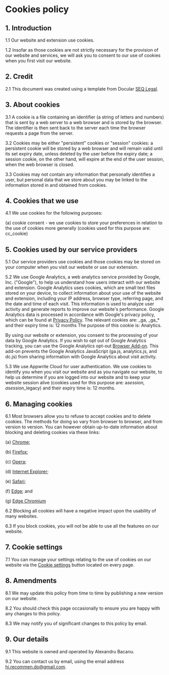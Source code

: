# Cookies policy

## 1. Introduction

1.1 Our website and extension use cookies.

1.2 Insofar as those cookies are not strictly necessary for the provision of our website and services, we will ask you to consent to our use of cookies when you first visit our website.

## 2. Credit

2.1 This document was created using a template from Docular <span className="text-amber-500">[SEQ Legal](https://seqlegal.com)</span>.

## 3. About cookies

3.1 A cookie is a file containing an identifier (a string of letters and numbers) that is sent by a web server to a web browser and is stored by the browser. The identifier is then sent back to the server each time the browser requests a page from the server.

3.2 Cookies may be either "persistent" cookies or "session" cookies: a persistent cookie will be stored by a web browser and will remain valid until its set expiry date, unless deleted by the user before the expiry date; a session cookie, on the other hand, will expire at the end of the user session, when the web browser is closed.

3.3 Cookies may not contain any information that personally identifies a user, but personal data that we store about you may be linked to the information stored in and obtained from cookies.

## 4. Cookies that we use

4.1 We use cookies for the following purposes:

(a) cookie consent - we use cookies to store your preferences in relation to the use of cookies more generally (cookies used for this purpose are: cc_cookie)

## 5. Cookies used by our service providers

5.1 Our service providers use cookies and those cookies may be stored on your computer when you visit our website or use our extension.

5.2 We use Google Analytics, a web analytics service provided by Google, Inc. ("Google"), to help us understand how users interact with our website and extension. Google Analytics uses cookies, which are small text files stored on your device, to collect information about your use of the website and extension, including your IP address, browser type, referring page, and the date and time of each visit. This information is used to analyze user activity and generate reports to improve our website's performance.
Google Analytics data is processed in accordance with Google's privacy policy, which can be found at [Privacy Policy](https://www.google.com/policies/privacy/).
The relevant cookies are: \_ga, \_ga\_\* and their expiry time is: 12 months
The purpose of this cookie is: Analytics.

By using our website or extension, you consent to the processing of your data by Google Analytics. If you wish to opt out of Google Analytics tracking, you can use the Google Analytics opt-out [Browser Add-on](https://tools.google.com/dlpage/gaoptout). This add-on prevents the Google Analytics JavaScript (ga.js, analytics.js, and dc.js) from sharing information with Google Analytics about visit activity.

5.3 We use Appwrite Cloud for user authentication. We use cookies to identify you when you visit our website and as you navigate our website, to help us determine if you are logged into our website and to keep your website session alive (cookies used for this purpose are: a*session*_, a*session*_\_legacy) and their expiry time is: 12 months.

## 6. Managing cookies

6.1 Most browsers allow you to refuse to accept cookies and to delete cookies. The methods for doing so vary from browser to browser, and from version to version. You can however obtain up-to-date information about blocking and deleting cookies via these links:

(a) [Chrome](https://support.google.com/accounts/answer/32050);

(b) [Firefox](https://support.mozilla.org/en-US/kb/clear-cookies-and-site-data-firefox);

(c) [Opera](https://help.opera.com/en/latest/web-preferences/#cookies);

(d) [Internet Explorer](https://support.microsoft.com/en-gb/help/17442/windows-internet-explorer-delete-manage-cookies);

(e) [Safari](https://support.apple.com/guide/safari/manage-cookies-sfri11471/mac);

(f) [Edge](https://support.microsoft.com/en-us/microsoft-edge/view-and-delete-browser-history-in-microsoft-edge-00cf7943-a9e1-975a-a33d-ac10ce454ca4); and

(g) [Edge Chromium](https://support.microsoft.com/en-us/microsoft-edge/delete-cookies-in-microsoft-edge-63947406-40ac-c3b8-57b9-2a946a29ae09)

6.2 Blocking all cookies will have a negative impact upon the usability of many websites.

6.3 If you block cookies, you will not be able to use all the features on our website.

## 7. Cookie settings

7.1 You can manage your settings relating to the use of cookies on our website via the <a href="#" className="text-primary" data-cc="show-preferencesModal">Cookie settings</a> button located on every page.

## 8. Amendments

8.1 We may update this policy from time to time by publishing a new version on our website.

8.2 You should check this page occasionally to ensure you are happy with any changes to this policy.

8.3 We may notify you of significant changes to this policy by email.

## 9. Our details

9.1 This website is owned and operated by Alexandru Bacanu.

9.2 You can contact us by email, using the email address hi.recommen.do@gmail.com.
